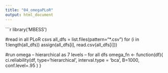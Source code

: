 ```yaml
---
title: "04_omegaPLoR"
output: html_document
---
```


```r

library('MBESS')

#read in all PLoR csvs
all_dfs = list.files(pattern="*.csv")
for (i in 1:length(all_dfs)) assign(all_dfs[i], read.csv(all_dfs[i]))

#run omega -- hierarchical as 7 levels -- for all dfs
omega_fn <- function(df){
  ci.reliability(df,  type='hierarchical', interval.type = 'bca', B=1000, conf.level=.95 )
}
